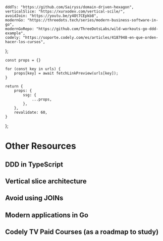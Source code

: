 
	dddTs: "https://github.com/Sairyss/domain-driven-hexagon",
	verticalSlice: "https://xurxodev.com/vertical-scile/",
	avoidJoin: "https://youtu.be/y4Ot7CEpkb8",
	modernGo: "https://threedots.tech/series/modern-business-software-in-go",
	modernGoRepo: "https://github.com/ThreeDotsLabs/wild-workouts-go-ddd-example",
	codely: "https://soporte.codely.com/es/articles/4187948-en-que-orden-hacer-los-cursos",
};

	const props = {}

	for (const key in urls) {
		props[key] = await fetchLinkPreview(urls[key]);
	}

	return {
		props: {
			ssg: {
				...props,
			},
		},
		revalidate: 60,
	}
};

# Other Resources

## DDD in TypeScript
<LinkPreview keyObj="dddTs" />

## Vertical slice architecture
<LinkPreview keyObj="verticalSlice" />

## Avoid using JOINs
<LinkPreview keyObj="avoidJoin" />

## Modern applications in Go
<LinkPreview keyObj="modernGo" />
<LinkPreview keyObj="modernGoRepo" />

## Codely TV Paid Courses (as a roadmap to study)
<LinkPreview keyObj="codely" />